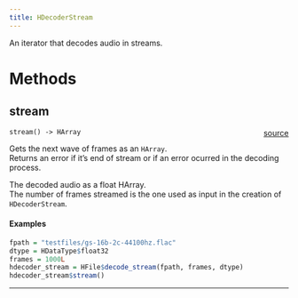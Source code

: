 ```yaml
---
title: HDecoderStream
---
```


An iterator that decodes audio in streams. \

# Methods

## stream

`stream() -> HArray` <span style="float: right;"> [source](https://github.com/daniellga/harmonium/tree/master/r-harmonium//hfile.rs#L447) </span> \

Gets the next wave of frames as an `HArray`. \
Returns an error if it's end of stream or if an error ocurred in
the decoding process. \

The decoded audio as a float HArray. \
The number of frames streamed is the one used as input in the creation of `HDecoderStream`. \

#### Examples

```r
fpath = "testfiles/gs-16b-2c-44100hz.flac"
dtype = HDataType$float32
frames = 1000L
hdecoder_stream = HFile$decode_stream(fpath, frames, dtype)
hdecoder_stream$stream()
```

_________
